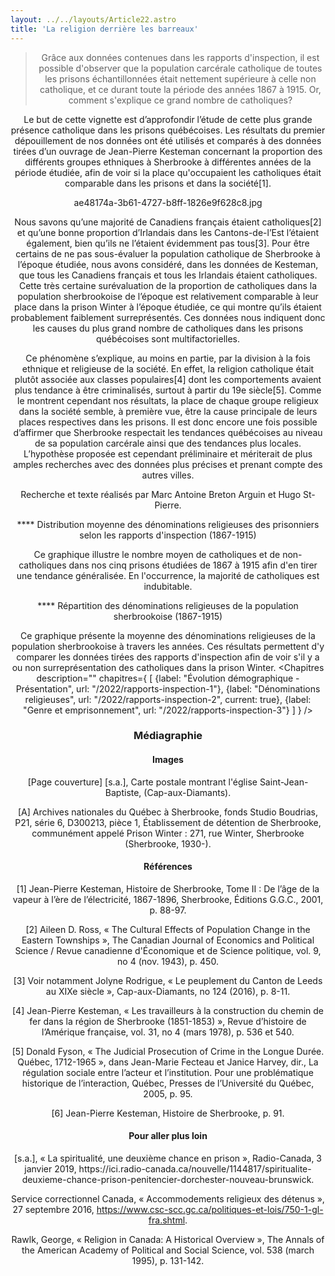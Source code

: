 ```yaml
---
layout: ../../layouts/Article22.astro
title: 'La religion derrière les barreaux'
---
```


<Header titre="La religion derrière les barreaux" image="/assets/img/61859a45-98f6-4c18-8628-7dd63fd4b2b2.jpg"/>
  
<Text>
 <blockquote>Grâce aux données contenues dans les rapports d'inspection, il est possible d'observer que la population carcérale catholique de toutes les prisons échantillonnées était nettement supérieure à celle non catholique, et ce durant toute la période des années 1867 à 1915. Or, comment s'explique ce grand nombre de catholiques?</blockquote>

 Le but de cette vignette est d’approfondir l’étude de cette plus grande présence catholique dans les prisons québécoises. Les résultats du premier dépouillement de nos données ont été utilisés et comparés à des données tirées d’un ouvrage de Jean-Pierre Kesteman concernant la proportion des différents groupes ethniques à Sherbrooke à différentes années de la période étudiée, afin de voir si la place qu'occupaient les catholiques était comparable dans les prisons et dans la société[1].

 ae48174a-3b61-4727-b8ff-1826e9f628c8.jpg

 Nous savons qu’une majorité de Canadiens français étaient catholiques[2] et qu’une bonne proportion d’Irlandais dans les Cantons-de-l’Est l’étaient également, bien qu’ils ne l’étaient évidemment pas tous[3]. Pour être certains de ne pas sous-évaluer la population catholique de Sherbrooke à l’époque étudiée, nous avons considéré, dans les données de Kesteman, que tous les Canadiens français et tous les Irlandais étaient catholiques. Cette très certaine surévaluation de la proportion de catholiques dans la population sherbrookoise de l’époque est relativement comparable à leur place dans la prison Winter à l’époque étudiée, ce qui montre qu’ils étaient probablement faiblement surreprésentés. Ces données nous indiquent donc les causes du plus grand nombre de catholiques dans les prisons québécoises sont multifactorielles. 

 Ce phénomène s’explique, au moins en partie, par la division à la fois ethnique et religieuse de la société. En effet, la religion catholique était plutôt associée aux classes populaires[4] dont les comportements avaient plus tendance à être criminalisés, surtout à partir du 19e siècle[5]. Comme le montrent cependant nos résultats, la place de chaque groupe religieux dans la société semble, à première vue, être la cause principale de leurs places respectives dans les prisons. Il est donc encore une fois possible d’affirmer que Sherbrooke respectait les tendances québécoises au niveau de sa population carcérale ainsi que des tendances plus locales. L’hypothèse proposée est cependant préliminaire et mériterait de plus amples recherches avec des données plus précises et prenant compte des autres villes.

Recherche et texte réalisés par Marc Antoine Breton Arguin et Hugo St-Pierre.

**** Distribution moyenne des dénominations religieuses des prisonniers selon les rapports d'inspection (1867-1915)

Ce graphique illustre le nombre moyen de catholiques et de non-catholiques dans nos cinq prisons étudiées de 1867 à 1915 afin d'en tirer une tendance généralisée. En l'occurrence, la majorité de catholiques est indubitable.

**** Répartition des dénominations religieuses de la population sherbrookoise (1867-1915)

Ce graphique présente la moyenne des dénominations religieuses de la population sherbrookoise à travers les années. Ces résultats permettent d'y comparer les données tirées des rapports d'inspection afin de voir s'il y a ou non surreprésentation des catholiques dans la prison Winter.
</Text>
<Chapitres 
  description=""
  chapitres={
    [
      {label: "Évolution démographique - Présentation", url: "/2022/rapports-inspection-1"},
      {label: "Dénominations religieuses", url: "/2022/rapports-inspection-2", current: true},
      {label: "Genre et emprisonnement", url: "/2022/rapports-inspection-3"}
    ]
  }
/>

<div class="p-24 py-12 text-sm bg-gray-400">
  <h3>Médiagraphie</h3>
<h4>Images</h4>
[Page couverture] [s.a.], Carte postale montrant l'église Saint-Jean-Baptiste, (Cap-aux-Diamants).

[A] Archives nationales du Québec à Sherbrooke, fonds Studio Boudrias, P21, série 6, D300213, pièce 1, Établissement de détention de Sherbrooke, communément appelé Prison Winter : 271, rue Winter, Sherbrooke (Sherbrooke, 1930-).

<h4>Références</h4>
[1] Jean-Pierre Kesteman, Histoire de Sherbrooke, Tome II : De l’âge de la vapeur à l’ère de l’électricité, 1867-1896, Sherbrooke, Éditions G.G.C., 2001, p. 88-97.

[2] Aileen D. Ross, « The Cultural Effects of Population Change in the Eastern Townships », The Canadian Journal of Economics and Political Science / Revue canadienne d'Économique et de Science politique, vol. 9, no 4 (nov. 1943), p. 450.

[3] Voir notamment Jolyne Rodrigue, « Le peuplement du Canton de Leeds au XIXe siècle », Cap-aux-Diamants, no 124 (2016), p. 8-11.

[4] Jean-Pierre Kesteman, « Les travailleurs à la construction du chemin de fer dans la région de Sherbrooke (1851-1853) », Revue d’histoire de l’Amérique française, vol. 31, no 4 (mars 1978), p. 536 et 540.

[5] Donald Fyson, « The Judicial Prosecution of Crime in the Longue Durée. Québec, 1712-1965 », dans Jean-Marie Fecteau et Janice Harvey, dir., La régulation sociale entre l’acteur et l’institution. Pour une problématique historique de l’interaction, Québec, Presses de l’Université du Québec, 2005, p. 95.

[6] Jean-Pierre Kesteman, Histoire de Sherbrooke, p. 91.

<h4>Pour aller plus loin</h4>
[s.a.], « La spiritualité, une deuxième chance en prison », Radio-Canada, 3 janvier 2019, https://ici.radio-canada.ca/nouvelle/1144817/spiritualite-deuxieme-chance-prison-penitencier-dorchester-nouveau-brunswick.

Service correctionnel Canada, « Accommodements religieux des détenus », 27 septembre 2016, https://www.csc-scc.gc.ca/politiques-et-lois/750-1-gl-fra.shtml.

Rawlk, George, « Religion in Canada: A Historical Overview », The Annals of the American Academy of Political and Social Science, vol. 538 (march 1995), p. 131-142.

</div>